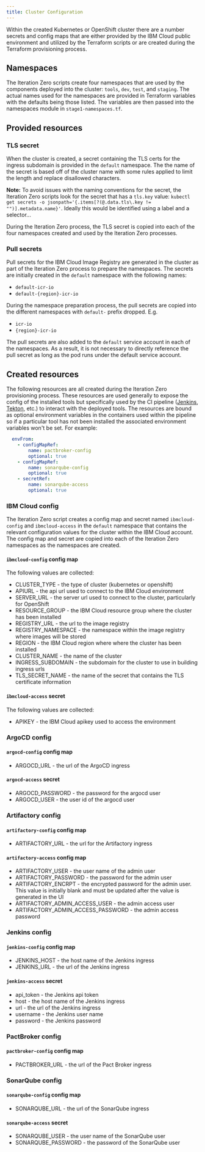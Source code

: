 ```yaml
---
title: Cluster Configuration
---
```


<PageDescription>

Within the created Kubernetes or OpenShift cluster there are a number secrets
and config maps that are either provided by the IBM Cloud public environment and
utilized by the Terraform scripts or are created during the Terraform provisioning
process.

</PageDescription>


## Namespaces

The Iteration Zero scripts create four namespaces that are used by the components deployed into the cluster: `tools`, 
`dev`, `test`, and `staging`. The actual names used for the namespaces are provided in Terraform variables with the
defaults being those listed. The variables are then passed into the namespaces module in `stage1-namespaces.tf`.

## Provided resources

### TLS secret

When the cluster is created, a secret containing the TLS certs for the ingress subdomain is provided in the 
`default` namespace. The the name of the secret is based off of the cluster name with some rules applied to limit the
length and replace disallowed characters.

**Note:** To avoid issues with the naming conventions for the secret, the Iteration Zero scripts look for the secret
that has a `tls.key` value: `kubectl get secrets -o jsonpath='{.items[?(@.data.tls\.key != "")].metadata.name}'`.
Ideally this would be identified using a label and a selector...

During the Iteration Zero process, the TLS secret is copied into each of the four namespaces created and used by the 
Iteration Zero processes.

### Pull secrets

Pull secrets for the IBM Cloud Image Registry are generated in the cluster as part of the Iteration Zero process to 
prepare the namespaces. The secrets are initially created in the `default` namespace with the following names:
- `default-icr-io` 
- `default-{region}-icr-io` 

During the namespace preparation process, the pull secrets are copied into the different namespaces with `default-`
prefix dropped. E.g.
- `icr-io`
- `{region}-icr-io`

The pull secrets are also added to the `default` service account in each of the namespaces. As a result, it is not 
necessary to directly reference the pull secret as long as the pod runs under the default service account.

## Created resources

The following resources are all created during the Iteration Zero provisioning process. These resources
are used generally to expose the config of the installed tools but specifically used by the CI pipeline ([Jenkins](/guides/continuous-integration), [Tekton](/guides/continuous-integration-tekton), etc.) to interact with the deployed tools. The resources are bound as optional environment variables
in the containers used within the pipeline so if a particular tool has not been installed the
associated environment variables won't be set. For example:

```yaml
  envFrom:
    - configMapRef:
        name: pactbroker-config
        optional: true
    - configMapRef:
        name: sonarqube-config
        optional: true
    - secretRef:
        name: sonarqube-access
        optional: true
```

### IBM Cloud config

The Iteration Zero script creates a config map and secret named `ibmcloud-config` and `ibmcloud-access`
in the `default` namespace that contains the relevant configuration values for the cluster within the IBM 
Cloud account. The config map and secret are copied into each of the Iteration Zero namespaces as the 
namespaces are created.

#### `ibmcloud-config` config map
 
The following values are collected:
 
- CLUSTER_TYPE - the type of cluster (kubernetes or openshift)
- APIURL - the api url used to connect to the IBM Cloud environment
- SERVER_URL - the server url used to connect to the cluster, particularly for OpenShift
- RESOURCE_GROUP - the IBM Cloud resource group where the cluster has been installed
- REGISTRY_URL - the url to the image registry
- REGISTRY_NAMESPACE - the namespace within the image registry where images will be stored
- REGION - the IBM Cloud region where where the cluster has been installed
- CLUSTER_NAME - the name of the cluster
- INGRESS_SUBDOMAIN - the subdomain for the cluster to use in building ingress urls
- TLS_SECRET_NAME - the name of the secret that contains the TLS certificate information

#### `ibmcloud-access` secret

The following values are collected:

- APIKEY - the IBM Cloud apikey used to access the environment

### ArgoCD config

#### `argocd-config` config map

- ARGOCD_URL - the url of the ArgoCD ingress

#### `argocd-access` secret

- ARGOCD_PASSWORD - the password for the argocd user
- ARGOCD_USER - the user id of the argocd user

### Artifactory config

#### `artifactory-config` config map

- ARTIFACTORY_URL - the url for the Artifactory ingress

#### `artifactory-access` config map

- ARTIFACTORY_USER - the user name of the admin user
- ARTIFACTORY_PASSWORD - the password for the admin user
- ARTIFACTORY_ENCRPT - the encrypted password for the admin user. This value is initially blank
and must be updated after the value is generated in the UI
- ARTIFACTORY_ADMIN_ACCESS_USER - the admin access user
- ARTIFACTORY_ADMIN_ACCESS_PASSWORD - the admin access password

### Jenkins config

#### `jenkins-config` config map

- JENKINS_HOST - the host name of the Jenkins ingress
- JENKINS_URL - the url of the Jenkins ingress

#### `jenkins-access` secret

- api_token - the Jenkins api token
- host - the host name of the Jenkins ingress
- url - the url of the Jenkins ingress
- username - the Jenkins user name
- password - the Jenkins password

### PactBroker config

#### `pactbroker-config` config map

- PACTBROKER_URL - the url of the Pact Broker ingress

### SonarQube config

#### `sonarqube-config` config map

- SONARQUBE_URL - the url of the SonarQube ingress

#### `sonarqube-access` secret

- SONARQUBE_USER - the user name of the SonarQube user
- SONARQUBE_PASSWORD - the password of the SonarQube user
